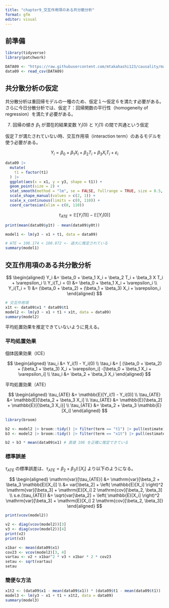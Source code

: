 ```yaml
---
title: "chapter9_交互作用項のある共分散分析"
format: gfm
editor: visual
---
```


## 前準備

```r
library(tidyverse)
library(patchwork)

DATA09 <- "https://raw.githubusercontent.com/mtakahashi123/causality/main/data09.csv"
data09 <- read_csv(DATA09)
```

## 共分散分析の仮定

共分散分析は重回帰モデルの一種のため、仮定１〜仮定６を満たす必要がある。さらに今日分散分析では、仮定７：回帰関数の平行性（homogeneity of regression）を満たす必要がある。

7.  回帰の傾き $\beta_1$ が潜在的結果変数 $Y_i(0)$ と $Y_i(1)$ の間で共通という仮定

仮定７が満たされていない時、交互作用項（interaction term）のあるモデルを使う必要がある。

$$
Y_i = \beta_0 + \beta_1 X_i + \beta_2 T_i + \beta_3 X_i T_i + \varepsilon_i
$$

```r
data09 |>
  mutate(
    t1 = factor(t1)
  ) |>
  ggplot(aes(x = x1, y = y3, shape = t1)) +
  geom_point(size = 2) +
  stat_smooth(method = "lm", se = FALSE, fullrange = TRUE, size = 0.5, color = "black") +
  scale_shape_manual(values = c(2, 1)) +
  scale_x_continuous(limits = c(0, 110)) +
  coord_cartesian(xlim = c(0, 110))
```

$$
\tau_{ATE} = \mathbb{E}[Y_i (1)] - \mathbb{E}[Y_i(0)]
$$

```r
print(mean(data09$y1t) - mean(data09$y0t))

model1 <- lm(y3 ~ x1 + t1, data = data09)

# ATE = 108.174 < 108.872 <- 過大に推定されている
summary(model1)
```

## 交互作用項のある共分散分析

$$
\begin{aligned}
Y_i &= \beta_0 + \beta_1 X_i + \beta_2 T_i + \beta_3 X T_i + \varepsilon_i \\
Y_i(T_i = 0) &= \beta_0 + \beta_1 X_i + \varepsilon_i \\
Y_i(T_i = 1) &= (\beta_0 + \beta_2) + (\beta_1 + \beta_3) X_i + \varepsilon_i
\end{aligned}
$$

```r
# 交互作用項
x1t <- data09$x1 * data09$t1
model2 <- lm(y3 ~ x1 + t1 + x1t, data = data09)
summary(model2)
```

平均処置効果を推定できていないように見える。

### 平均処置効果

個体因果効果（ICE）

$$
\begin{aligned}
\tau_i &= Y_i(1) - Y_i(0) \\
\tau_i &= [ (\beta_0 + \beta_2) + (\beta_1 + \beta_3) X_i + \varepsilon_i] -[\beta_0 + \beta_1 X_i + \varepsilon_i] \\
\tau_i &= \beta_2 + \beta_3 X_i
\end{aligned}
$$

平均処置効果（ATE）

$$
\begin{aligned}
\tau_{ATE} &= \mathbb{E}[Y_i(1) - Y_i(0)] \\
\tau_{ATE} &= \mathbb{E}[\beta_2 + \beta_3 X_i] \\
\tau_{ATE} &= \mathbb{E}[\beta_2] + \mathbb{E}[{\beta_3 X_i}] \\
\tau_{ATE} &= \beta_2 + \beta_3 \mathbb{E}[X_i]
\end{aligned}
$$

```r
library(broom)

b2 <- model2 |> broom::tidy() |> filter(term == "t1") |> pull(estimate)
b3 <- model2 |> broom::tidy() |> filter(term == "x1t") |> pull(estimate)

b2 + b3 * mean(data09$x1) # 真値 108 を正確に推定できている
```

### 標準誤差

$\tau_{ATE}$ の標準誤差は、$\tau_{ATE} = \beta_2 + \beta_3 \mathbb{E}[X_i]$ より以下のようになる。

$$
\begin{aligned}
\mathrm{var}[\tau_{ATE}] &= \mathrm{var}[\beta_2 + \beta_3 \mathbb{E}[X_i]] \\
&= var[\beta_2] + \left( \mathbb{E}[X_i] \right)^2 \mathrm{var}[\beta_3] + \mathrm{E}[X_i] 2 \mathrm{cov}[\beta_2, \beta_3] \\
s.e.(\tau_{ATE}) &= \sqrt{var[\beta_2] + \left( \mathbb{E}[X_i] \right)^2 \mathrm{var}[\beta_3] + \mathrm{E}[X_i] 2 \mathrm{cov}[\beta_2, \beta_3]}
\end{aligned}
$$

```r
print(vcov(model2))

v2 <- diag(vcov(model2))[3]
v3 <- diag(vcov(model2))[4]
print(v2)
print(v3)

x1bar <- mean(data09$x1)
cov23 <- vcov(model2)[3, 4]
vartau <- v2 + x1bar^2 * v3 + x1bar * 2 * cov23
setau <- sqrt(vartau)
setau
```

### 簡便な方法

```r
x1t2 <- (data09$x1 - mean(data09$x1)) * (data09$t1 - mean(data09$t1))
model3 <- lm(y3 ~ x1 + t1 + x1t2, data = data09)
summary(model3)
```
